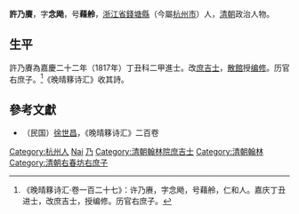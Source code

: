 '''許乃賡'''，字'''念飏'''，号'''藉舲'''，[[浙江省|浙江省]][[錢塘縣|錢塘縣]]（今屬[[杭州市|杭州市]]）人，[[清朝|清朝]]政治人物。

== 生平 ==
許乃賡為嘉慶二十二年（1817年）丁丑科二甲進士。改[[庶吉士|庶吉士]]，[[散館|散館]]授[[编修|编修]]。历官右庶子。<ref>《晚晴簃诗汇·卷一百二十七》：许乃赓，字念飏，号藉舲，仁和人。嘉庆丁丑进士，改庶吉士，授编修。历官右庶子。</ref>《晚晴簃诗汇》收其詩。

==參考文獻==
{{reflist}}
*（民国）[[徐世昌|徐世昌]]，《晚晴簃诗汇》二百卷

{{嘉慶二十二年丁丑科殿試金榜}}

{{Authority control}}

{{DEFAULTSORT:Xu許}}
[[Category:杭州人|Category:杭州人]]
[[Category:許姓|Nai]]
[[Category:錢塘許氏|乃]]
[[Category:清朝翰林院庶吉士|Category:清朝翰林院庶吉士]]
[[Category:清朝翰林|Category:清朝翰林]]
[[Category:清朝右春坊右庶子|Category:清朝右春坊右庶子]]